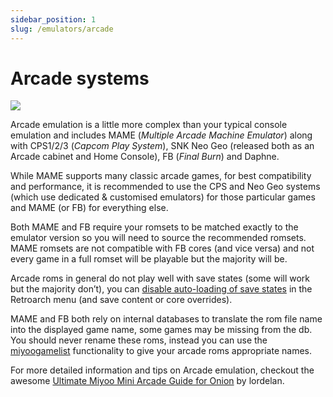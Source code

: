 ```yaml
---
sidebar_position: 1
slug: /emulators/arcade
---
```




# Arcade systems

*![](https://user-images.githubusercontent.com/98862735/177056379-3680d239-5ee7-4db7-b15d-ea484dcbf93e.png)*

Arcade emulation is a little more complex than your typical console emulation and includes MAME (*Multiple Arcade Machine Emulator*) along with CPS1/2/3 (*Capcom Play System*), SNK Neo Geo (released both as an Arcade cabinet and Home Console), FB (*Final Burn*) and Daphne.

While MAME supports many classic arcade games, for best compatibility and performance, it is recommended to use the CPS and Neo Geo systems (which use dedicated & customised emulators) for those particular games and MAME (or FB) for everything else.

Both MAME and FB require your romsets to be matched exactly to the emulator version so you will need to source the recommended romsets. MAME romsets are not compatible with FB cores (and vice versa) and not every game in a full romset will be playable but the majority will be.  

Arcade roms in general do not play well with save states (some will work but the majority don’t), you can [disable auto-loading of save states](../faq#how-do-i-disable-auto-load-save-states) in the Retroarch menu (and save content or core overrides).  

MAME and FB both rely on internal databases to translate the rom file name into the displayed game name, some games may be missing from the db. You should never rename these roms, instead you can use the [miyoogamelist](../faq#how-can-i-use-a-miyoogamelistxml-to-customize-game-names) functionality to give your arcade roms appropriate names.   

For more detailed information and tips on Arcade emulation, checkout the awesome [Ultimate Miyoo Mini Arcade Guide for Onion](https://www.reddit.com/r/MiyooMini/comments/vfirs8/ultimate_miyoo_mini_arcade_guide_onion_os/) by lordelan.


<DocCardList />
